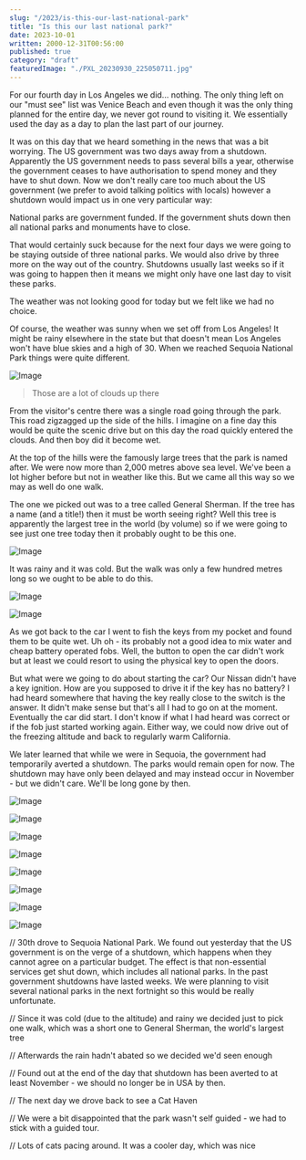 ```yaml
---
slug: "/2023/is-this-our-last-national-park"
title: "Is this our last national park?"
date: 2023-10-01
written: 2000-12-31T00:56:00
published: true
category: "draft"
featuredImage: "./PXL_20230930_225050711.jpg"
---
```


For our fourth day in Los Angeles we did... nothing. The only thing left on our "must see" list was Venice Beach and even though it was the only thing planned for the entire day, we never got round to visiting it. We essentially used the day as a day to plan the last part of our journey.

It was on this day that we heard something in the news that was a bit worrying. The US government was two days away from a shutdown. Apparently the US government needs to pass several bills a year, otherwise the government ceases to have authorisation to spend money and they have to shut down. Now we don't really care too much about the US government (we prefer to avoid talking politics with locals) however a shutdown would impact us in one very particular way:

National parks are government funded. If the government shuts down then all national parks and monuments have to close.

That would certainly suck because for the next four days we were going to be staying outside of three national parks. We would also drive by three more on the way out of the country. Shutdowns usually last weeks so if it was going to happen then it means we might only have one last day to visit these parks.

The weather was not looking good for today but we felt like we had no choice.

Of course, the weather was sunny when we set off from Los Angeles! It might be rainy elsewhere in the state but that doesn't mean Los Angeles won't have blue skies and a high of 30. When we reached Sequoia National Park things were quite different.

![Image](PXL_20230930_210959018.jpg)

> Those are a lot of clouds up there

From the visitor's centre there was a single road going through the park. This road zigzagged up the side of the hills. I imagine on a fine day this would be quite the scenic drive but on this day the road quickly entered the clouds. And then boy did it become wet.

At the top of the hills were the famously large trees that the park is named after. We were now more than 2,000 metres above sea level. We've been a lot higher before but not in weather like this. But we came all this way so we may as well do one walk.

The one we picked out was to a tree called General Sherman. If the tree has a name (and a title!) then it must be worth seeing right? Well this tree is apparently the largest tree in the world (by volume) so if we were going to see just one tree today then it probably ought to be this one.

![Image](PXL_20230930_224259407.jpg)

It was rainy and it was cold. But the walk was only a few hundred metres long so we ought to be able to do this.

![Image](PXL_20230930_225050711.jpg)

![Image](PXL_20230930_225231534.jpg)

As we got back to the car I went to fish the keys from my pocket and found them to be quite wet. Uh oh - its probably not a good idea to mix water and cheap battery operated fobs. Well, the button to open the car didn't work but at least we could resort to using the physical key to open the doors.

But what were we going to do about starting the car? Our Nissan didn't have a key ignition. How are you supposed to drive it if the key has no battery? I had heard somewhere that having the key really close to the switch is the answer. It didn't make sense but that's all I had to go on at the moment. Eventually the car did start. I don't know if what I had heard was correct or if the fob just started working again. Either way, we could now drive out of the freezing altitude and back to regularly warm California.

We later learned that while we were in Sequoia, the government had temporarily averted a shutdown. The parks would remain open for now. The shutdown may have only been delayed and may instead occur in November - but we didn't care. We'll be long gone by then.

![Image](PXL_20231001_193046599.jpg)

![Image](PXL_20231001_193524817.jpg)

![Image](PXL_20231001_193859871.jpg)

![Image](PXL_20231001_194434036.jpg)

![Image](PXL_20231001_200839512.jpg)

![Image](PXL_20231001_202014981.jpg)

![Image](PXL_20231001_202148581.jpg)

![Image](PXL_20231001_204100902.jpg)

// 30th drove to Sequoia National Park. We found out yesterday that the US government is on the verge of a shutdown, which happens when they cannot agree on a particular budget. The effect is that non-essential services get shut down, which includes all national parks. In the past government shutdowns have lasted weeks. We were planning to visit several national parks in the next fortnight so this would be really unfortunate.

// Since it was cold (due to the altitude) and rainy we decided just to pick one walk, which was a short one to General Sherman, the world's largest tree

// Afterwards the rain hadn't abated so we decided we'd seen enough

// Found out at the end of the day that shutdown has been averted to at least November - we should no longer be in USA by then.

// The next day we drove back to see a Cat Haven

// We were a bit disappointed that the park wasn't self guided - we had to stick with a guided tour.

// Lots of cats pacing around. It was a cooler day, which was nice

